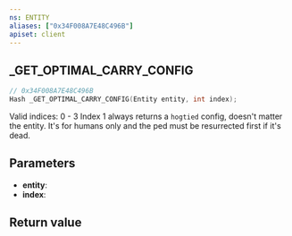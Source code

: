 ```yaml
---
ns: ENTITY
aliases: ["0x34F008A7E48C496B"]
apiset: client
---
```

## _GET_OPTIMAL_CARRY_CONFIG

```c
// 0x34F008A7E48C496B
Hash _GET_OPTIMAL_CARRY_CONFIG(Entity entity, int index);
```

Valid indices: 0 - 3
Index 1 always returns a `hogtied` config, doesn't matter the entity.
It's for humans only and the ped must be resurrected first if it's dead.

## Parameters
* **entity**:
* **index**:

## Return value